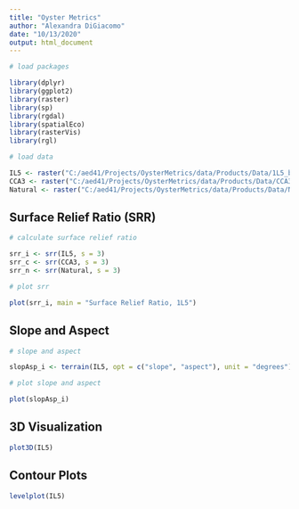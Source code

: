 ```yaml
---
title: "Oyster Metrics"
author: "Alexandra DiGiacomo"
date: "10/13/2020"
output: html_document
---
```


```r
# load packages

library(dplyr)
library(ggplot2)
library(raster)
library(sp)
library(rgdal)
library(spatialEco)
library(rasterVis)
library(rgl)
```

```r
# load data

IL5 <- raster("C:/aed41/Projects/OysterMetrics/data/Products/Data/1L5_best_dsm.tif")
CCA3 <- raster("C:/aed41/Projects/OysterMetrics/data/Products/Data/CCA3_Final_dsm.tif")
Natural <- raster("C:/aed41/Projects/OysterMetrics/data/Products/Data/Natural_low_test_dsm.tif")
```
## Surface Relief Ratio (SRR)
```r
# calculate surface relief ratio

srr_i <- srr(IL5, s = 3)
srr_c <- srr(CCA3, s = 3)
srr_n <- srr(Natural, s = 3)
```
```r
# plot srr

plot(srr_i, main = "Surface Relief Ratio, 1L5")
```

## Slope and Aspect

```r
# slope and aspect

slopAsp_i <- terrain(IL5, opt = c("slope", "aspect"), unit = "degrees")
```

```r
# plot slope and aspect

plot(slopAsp_i)
```

## 3D Visualization
```r
plot3D(IL5)
```

## Contour Plots
```r
levelplot(IL5)
```






















